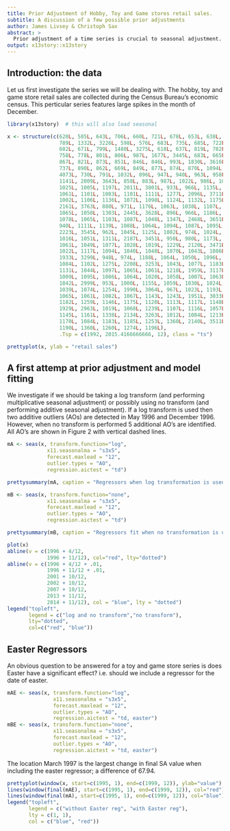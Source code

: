 ```yaml
---
title: Prior Adjustment of Hobby, Toy and Game stores retail sales.
subtitle: A discussion of a few possible prior adjustments  
author: James Livsey & Christoph Sax
abstract: >
  Prior adjustment of a time series is crucial to seasonal adjustment. In what follows we will discuss the prior adjustment of retail sales for hobby, toy and game stores.  
output: x13story::x13story
---
```


## Introduction: the data

Let us first investigate the series we will be dealing with. The hobby, toy and game store retail sales are collected during the Census Bureau's economic census. This perticular series features large spikes in the month of December. 

```r
library(x13story)  # this will also load seasonal

x <- structure(c(620L, 585L, 643L, 706L, 660L, 721L, 678L, 653L, 638L, 
                 789L, 1332L, 3226L, 598L, 576L, 683L, 735L, 685L, 722L, 745L, 
                 682L, 671L, 799L, 1480L, 3275L, 618L, 637L, 819L, 782L, 742L, 
                 758L, 778L, 801L, 806L, 987L, 1677L, 3445L, 683L, 665L, 823L, 
                 867L, 821L, 873L, 851L, 846L, 846L, 993L, 1830L, 3616L, 705L, 
                 737L, 890L, 862L, 669L, 849L, 877L, 874L, 870L, 1094L, 2002L, 
                 4073L, 730L, 791L, 1032L, 896L, 947L, 940L, 963L, 958L, 971L, 
                 1141L, 2009L, 3643L, 858L, 883L, 987L, 1022L, 986L, 1016L, 1042L, 
                 1025L, 1005L, 1197L, 2011L, 3801L, 933L, 966L, 1135L, 1076L, 
                 1061L, 1101L, 1083L, 1101L, 1111L, 1277L, 2096L, 3711L, 893L, 
                 1002L, 1106L, 1136L, 1072L, 1098L, 1124L, 1132L, 1175L, 1285L, 
                 2161L, 3763L, 880L, 971L, 1176L, 1063L, 1038L, 1107L, 1094L, 
                 1065L, 1050L, 1303L, 2445L, 3628L, 896L, 966L, 1186L, 1014L, 
                 1078L, 1065L, 1103L, 1087L, 1048L, 1347L, 2468L, 3651L, 910L, 
                 940L, 1111L, 1139L, 1088L, 1064L, 1094L, 1087L, 1095L, 1286L, 
                 2223L, 3545L, 962L, 1045L, 1125L, 1082L, 974L, 1024L, 1086L, 
                 1016L, 1051L, 1311L, 2187L, 3451L, 950L, 980L, 1173L, 1098L, 
                 1061L, 1049L, 1077L, 1028L, 1019L, 1229L, 2120L, 3471L, 1063L, 
                 1022L, 1117L, 1094L, 1040L, 1048L, 1070L, 1043L, 1086L, 1205L, 
                 1933L, 3299L, 948L, 974L, 1188L, 1064L, 1050L, 1096L, 1102L, 
                 1084L, 1102L, 1275L, 2208L, 3253L, 1043L, 1077L, 1183L, 1080L, 
                 1131L, 1044L, 1097L, 1065L, 1061L, 1218L, 1959L, 3117L, 1031L, 
                 1009L, 1095L, 1086L, 1064L, 1020L, 1058L, 1007L, 1063L, 1194L, 
                 1842L, 2999L, 953L, 1000L, 1155L, 1059L, 1030L, 1024L, 1070L, 
                 1039L, 1074L, 1254L, 1990L, 3064L, 967L, 1023L, 1193L, 1184L, 
                 1065L, 1061L, 1082L, 1067L, 1143L, 1243L, 1951L, 3033L, 1063L, 
                 1182L, 1259L, 1146L, 1175L, 1120L, 1113L, 1117L, 1148L, 1263L, 
                 1929L, 2963L, 1019L, 1068L, 1239L, 1107L, 1116L, 1057L, 1106L, 
                 1145L, 1161L, 1338L, 2134L, 3263L, 1012L, 1084L, 1213L, 1195L, 
                 1170L, 1084L, 1183L, 1185L, 1253L, 1360L, 2140L, 3511L, 1157L, 
                 1190L, 1360L, 1260L, 1274L, 1196L), 
                 .Tsp = c(1992, 2015.4166666666, 12), class = "ts")

```

```r
prettyplot(x, ylab = "retail sales")
```

## A first attemp at prior adjustment and model fitting

We investigate if we should be taking a log transform (and performing multiplicative seasonal adjustment) or possibly using no transform (and performing additive seasonal adjustment). If a log transform is used then two additive outliers (AOs) are detected in May 1996 and December 1996. However, when no transform is performed 5 additional AO's are identified. All AO's are shown in Figure 2 with vertical dashed lines. 

```r
mA <- seas(x, transform.function="log", 
             x11.seasonalma = "s3x5",
             forecast.maxlead = "12",
             outlier.types = "AO",
             regression.aictest = "td")
```

```r
prettysummary(mA, caption = "Regressors when log transformation is used")
```

```r
mB <- seas(x, transform.function="none", 
             x11.seasonalma = "s3x5",
             forecast.maxlead = "12",
             outlier.types = "AO",
             regression.aictest = "td")
```

```r
prettysummary(mB, caption = "Regressors fit when no transformation is used")
```

```r
plot(x)
abline(v = c(1996 + 4/12,
             1996 + 11/12), col="red", lty="dotted")
abline(v = c(1996 + 4/12 + .01,
             1996 + 11/12 + .01,
             2001 + 10/12, 
             2002 + 10/12,
             2007 + 10/12, 
             2013 + 11/12,
             2014 + 11/12), col = "blue", lty = "dotted")
legend("topleft", 
       legend = c("log and no transform","no transform"), 
       lty="dotted", 
       col=c("red", "blue"))
```

## Easter Regressors

An obvious question to be answered for a toy and game store series is does Easter have a significant effect? i.e. should we include a regressor for the date of easter. 

```r
mAE <- seas(x, transform.function="log", 
               x11.seasonalma = "s3x5",
               forecast.maxlead = "12",
               outlier.types = "AO",
               regression.aictest = "td, easter")
mBE <- seas(x, transform.function="none", 
               x11.seasonalma = "s3x5",
               forecast.maxlead = "12",
               outlier.types = "AO",
               regression.aictest = "td, easter")
```

The location March 1997 is the largest change in final SA value when including the easter regressor; a difference of 67.94. 

```r
prettyplot(window(x, start=c(1995, 1), end=c(1999, 12)), ylab="value")
lines(window(final(mAE), start=c(1995, 1), end=c(1999, 12)), col="red")
lines(window(final(mA), start=c(1995, 1), end=c(1999, 12)), col="blue")
legend("topleft", 
       legend = c("without Easter reg", "with Easter reg"), 
       lty = c(1, 1), 
       col = c("blue", "red"))
```

